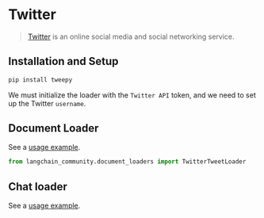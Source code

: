 # Twitter

>[Twitter](https://twitter.com/) is an online social media and social networking service.


## Installation and Setup

```bash
pip install tweepy
```

We must initialize the loader with the `Twitter API` token, and we need to set up the Twitter `username`.


## Document Loader

See a [usage example](/oss/integrations/document_loaders/twitter).

```python
from langchain_community.document_loaders import TwitterTweetLoader
```

## Chat loader

See a [usage example](/oss/integrations/chat_loaders/twitter).
